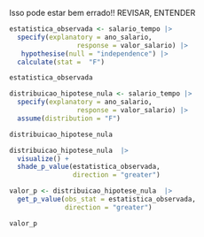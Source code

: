 
Isso pode estar bem errado!! REVISAR, ENTENDER

```r
estatistica_observada <- salario_tempo |>
  specify(explanatory = ano_salario, 
                 response = valor_salario) |>
   hypothesise(null = "independence") |> 
  calculate(stat =  "F")

estatistica_observada
```

```r
distribuicao_hipotese_nula <- salario_tempo |>
  specify(explanatory = ano_salario, 
                 response = valor_salario) |>
  assume(distribution = "F")

distribuicao_hipotese_nula
```

```r
distribuicao_hipotese_nula  |> 
  visualize() + 
  shade_p_value(estatistica_observada,
                direction = "greater")
```

```r
valor_p <- distribuicao_hipotese_nula  |> 
  get_p_value(obs_stat = estatistica_observada,
              direction = "greater")

valor_p
```

